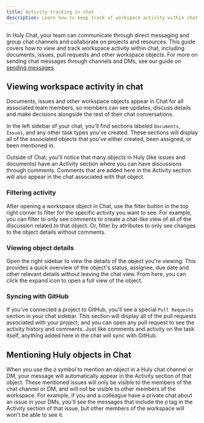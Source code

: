 ```yaml
---
title: Activity tracking in chat
description: Learn how to keep track of workspace activity within chat.
---
```


In Huly Chat, your team can communicate through direct messaging and group chat channels and collaborate on projects and resources. This guide covers how to view and track workspace activity within chat, including documents, issues, pull requests and other workspace objects. For more on sending chat messages through channels and DMs, see our guide on [sending messages](/communication/sending-messages).

## Viewing workspace activity in chat

Documents, issues and other workspace objects appear in Chat for all associated team members, so members can see updates, discuss details and make decisions alongside the rest of their chat conversations.

In the left sidebar of your chat, you'll find sections labeled `Documents`, `Issues`, and any other task types you've created. These sections will display all of the associated objects that you've either created, been assigned, or been mentioned in.

Outside of Chat, you'll notice that many objects in Huly (like issues and documents) have an Activity section where you can have discussions through comments. Comments that are added here in the Activity section will also appear in the chat associated with that object.

### Filtering activity

After opening a workspace object in Chat, use the filter button in the top right corner to filter for the specific activity you want to see. For example, you can filter to only see comments to create a chat-like view of all of the discussion related to that object. Or, filter by attributes to only see changes to the object details without comments.

### Viewing object details

Open the right sidebar to view the details of the object you're viewing. This provides a quick overview of the object's status, assignee, due date and other relevant details without leaving the chat view. From here, you can click the expand icon to open a full view of the object.

### Syncing with GitHub

If you've connected a project to GitHub, you'll see a special `Pull Requests` section in your chat sidebar. This section will display all of the pull requests associated with your project, and you can open any pull request to see the activity history and comments. Just like comments and activity on the task itself, anything added here in the chat will sync with GitHub.

## Mentioning Huly objects in Chat

When you use the `@` symbol to mention an object in a Huly chat channel or DM, your message will automatically appear in the Activity section of that object. These mentioned issues will only be visible to the members of the chat channel or DM, and will not be visible to other members of the workspace. For example, if you and a colleague have a private chat about an issue in your DMs, you'll see the messages that include the `@` tag in the Activity section of that issue, but other members of the workspace will won't be able to see it.